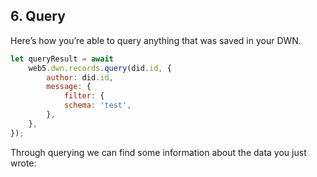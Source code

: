 ## 6. Query

Here’s how you’re able to query anything that was saved in your DWN.

```js
let queryResult = await
    web5.dwn.records.query(did.id, {
        author: did.id,
        message: {
            filter: {
            schema: 'test',
        },
    },
});
```

Through querying we can find some information about the data you just wrote: